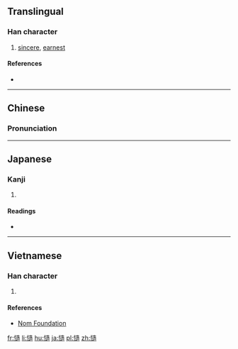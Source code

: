 ==Translingual==

===Han character===
{{Han char|rn=61|rad=心|as=11|sn=14|four=94036|canj=PYHR|ids=⿰忄造}}

# [[sincere]], [[earnest]]

====References====
* {{Han ref|kx=0399.160|dkj=11114|dj=0739.050|hdz=42337.060|uh=6165|ud=24933|bh=E1D1|bd=57809}}

----

==Chinese==
{{zh-forms}}

===Pronunciation===
{{zh-pron
|m=zào
|c=cou3,zou6
|mc=y
|oc=y
|ma=
|cat=a
}}

----

==Japanese==

===Kanji===
{{ja-kanji|grade=|rs=心11}}

# {{defn|lang=ja|sort=心11}}

====Readings====
* {{ja-readings|on=[[ぞう]] (zō), [[そう]] (sō)|kun=[[たしか]] (tashika)}}

----

==Vietnamese==

===Han character===
{{vi-readings|rs=心11|hanviet=tháo}}

# {{defn|lang=vi|sort=心11}}

====References====
* [http://nomfoundation.org/common/nom_details.php?codepoint=6165 Nom Foundation]

[[fr:慥]]
[[li:慥]]
[[hu:慥]]
[[ja:慥]]
[[pl:慥]]
[[zh:慥]]